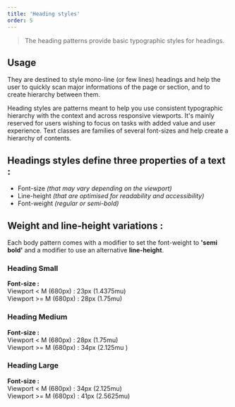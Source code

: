 ```yaml
---
title: 'Heading styles'
order: 5
---
```


> The heading patterns provide basic typographic styles for headings.

## Usage

They are destined to style mono-line (or few lines) headings and help the user to quickly scan major informations of the page or section, and to create hierarchy between them.

Heading styles are patterns meant to help you use consistent typographic hierarchy with the context and across responsive viewports. It's mainly reserved for users wishing to focus on tasks with added value and user experience. Text classes are families of several font-sizes and help create a hierarchy of contents.

## Headings styles define three properties of a text :

- Font-size _(that may vary depending on the viewport)_
- Line-height _(that are optimised for readability and accessibility)_
- Font-weight _(regular or semi-bold)_

## Weight and line-height variations :

Each body pattern comes with a modifier to set the font-weight to **'semi bold'** and a modifier to use an alternative **line-height**.

### Heading Small

**Font-size :**  
Viewport < M (680px) : 23px (1.4375mu)  
Viewport >= M (680px) : 28px (1.75mu)

<Preview path="typographyHeadingSmall" nude />

### Heading Medium

**Font-size :**  
Viewport < M (680px) : 28px (1.75mu)  
Viewport >= M (680px) : 34px (2.125mu )

<Preview path="typographyHeadingMedium" nude />

### Heading Large

**Font-size :**  
Viewport < M (680px) : 34px (2.125mu)  
Viewport >= M (680px) : 41px (2.5625mu)

<Preview path="typographyHeadingLarge" nude />
